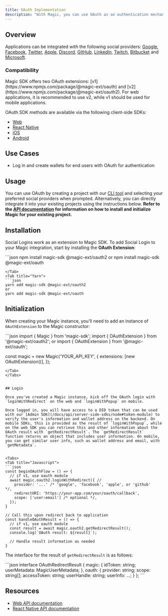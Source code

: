 ```yaml
---
title: OAuth Implementation
description: "With Magic, you can use OAuth as an authentication mechanism, giving users a simple way to log in with supported social providers."
---
```


## Overview

Applications can be integrated with the following social providers: [Google](/docs/authentication/login/social-logins/social-providers/google), [Facebook](/docs/authentication/login/social-logins/social-providers/facebook), [Twitter](/docs/authentication/login/social-logins/social-providers/twitter), [Apple](/docs/authentication/login/social-logins/social-providers/apple), [Discord](/docs/authentication/login/social-logins/social-providers/discord), [GitHub](/docs/authentication/login/social-logins/social-providers/github), [LinkedIn](/docs/authentication/login/social-logins/social-providers/linkedin), [Twitch](/docs/authentication/login/social-logins/social-providers/twitch), [Bitbucket](/docs/authentication/login/social-logins/social-providers/bitbucket) and [Microsoft](/docs/authentication/login/social-logins/social-providers/microsoft).

### Compatibility

<Note>
  Magic SDK offers two OAuth
  extensions: [v1](https://www.npmjs.com/package/@magic-ext/oauth)
  and [v2](https://www.npmjs.com/package/@magic-ext/oauth2). For web
  applications, it is recommended to use v2, while v1 should be used for mobile
  applications.
</Note>

OAuth SDK methods are available via the following client-side SDKs:

- [Web](/docs/api/client-side-sdks/web)
- [React Native](/docs/api/client-side-sdks/react-native)
- [iOS](/docs/api/client-side-sdks/ios)
- [Android](/docs/api/client-side-sdks/android)

## Use Cases

- Log in and create wallets for end users with OAuth for authentication

## Usage

You can use OAuth by creating a project with our [CLI tool](/docs/home/quickstart) and selecting your preferred social providers when prompted. Alternatively, you can directly integrate it into your existing projects using the instructions below. **Refer to the **[**API documentation**](/docs/api/overview)** for information on how to install and initialize Magic for your existing project.**

## Installation

Social Logins work as an extension to Magic SDK. To add Social Login to your Magic integration, start by installing the **OAuth Extension**:

<Tabs>
<Tab title="NPM">
```json
npm install magic-sdk @magic-ext/oauth2
or
npm install magic-sdk @magic-ext/oauth

````
</Tab>
<Tab title="Yarn">
```json
yarn add magic-sdk @magic-ext/oauth2
or
yarn add magic-sdk @magic-ext/oauth
````

</Tab>
</Tabs>

## Initialization

When creating your Magic instance, you'll need to add an instance of `OAuthExtension` to the Magic constructor:

<Tabs>
<Tab title="Web">
```json
import { Magic } from 'magic-sdk';
import { OAuthExtension } from '@magic-ext/oauth2';
or
import { OAuthExtension } from '@magic-ext/oauth';

const magic = new Magic('YOUR_API_KEY', {
extensions: [new OAuthExtension()],
});

````
</Tab>
</Tabs>


## Login

Once you've created a Magic instance, kick off the OAuth login with `loginWithRedirect` on the web and `loginWithPopup` on mobile.

Once logged in, you will have access to a DID token that can be used with our [Admin SDK](/docs/api/server-side-sdks/node#token-module) to verify the user's information and wallet address on the backend. On mobile SDKs, this is provided as the result of `loginWithPopup`, while on the web SDK you can retrieve this and other information about the OAuth result with `getRedirectResult`. The `getRedirectResult` function returns an object that includes user information. On mobile, you can get similar user info, such as wallet address and email, with `getMetadata`.


<Tabs>
<Tab title="Javascript">
```json
const beginOAuthFlow = () => {
  // if v1, use oauth module
  await magic.oauth2.loginWithRedirect({ //
    provider: '...' /* 'google', 'facebook', 'apple', or 'github'   */,
    redirectURI: 'https://your-app.com/your/oauth/callback',
    scope: ['user:email'] /* optional */,
  });
}

// Call this upon redirect back to application
const handleOAuthResult = () => {
  // if v1, use oauth module
  const result = await magic.oauth2.getRedirectResult();
  console.log(`OAuth result: ${result}`);

  // Handle result information as needed
}

````

</Tab>
</Tabs>

The interface for the result of `getRedirectResult` is as follows:

<Tabs>
<Tab title="Javascript">
```json
interface OAuthRedirectResult {
  magic: {
    idToken: string;
    userMetadata: MagicUserMetadata;
  },
  oauth: {
    provider: string;
    scope: string[];
    accessToken: string;
    userHandle: string;
    userInfo: ...;
  }
};
```
</Tab>
</Tabs>

## Resources

- [Web API documentation](/docs/api/client-side-sdks/web#loginwithredirect)
- [React Native API documentation](/docs/api/client-side-sdks/react-native#loginwithpopup)
